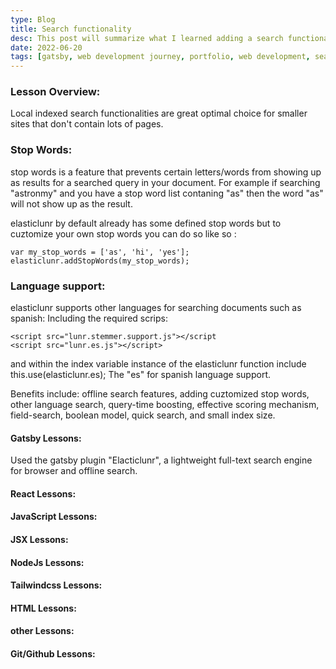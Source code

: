 ```yaml
--- 
type: Blog
title: Search functionality
desc: This post will summarize what I learned adding a search functionality feature to my blog
date: 2022-06-20
tags: [gatsby, web development journey, portfolio, web development, search functionality]
---
```

### Lesson Overview:
Local indexed search functionalities are great optimal choice for smaller sites that don't contain lots of 
pages. 

### Stop Words:
stop words is a feature that prevents certain letters/words from showing up as results
for a searched query in your document.
For example if searching "astronmy" and you have a stop word list contaning "as" then the word "as"
will not show up as the result.

elasticlunr by default already has some defined stop words but to cuztomize your own stop words
you can do so like so :
```
var my_stop_words = ['as', 'hi', 'yes'];
elasticlunr.addStopWords(my_stop_words);
```
### Language support:
elasticlunr supports other languages for searching documents such as spanish:
Including the required scrips:
```
<script src="lunr.stemmer.support.js"></script
<script src="lunr.es.js"></script>
```
and within the index variable instance of the elasticlunr function include
this.use(elasticlunr.es);
The "es" for spanish language support.


Benefits include: offline search features, adding cuztomized stop words, other language search,
query-time boosting, effective scoring mechanism, field-search, boolean model, quick search, and small index size.

#### Gatsby Lessons:
Used the gatsby plugin "Elacticlunr", a lightweight full-text search engine for browser and offline search.

#### React Lessons:
#### JavaScript Lessons:
#### JSX Lessons:
#### NodeJs Lessons:
#### Tailwindcss Lessons:
#### HTML Lessons:
#### other Lessons:
#### Git/Github Lessons:
